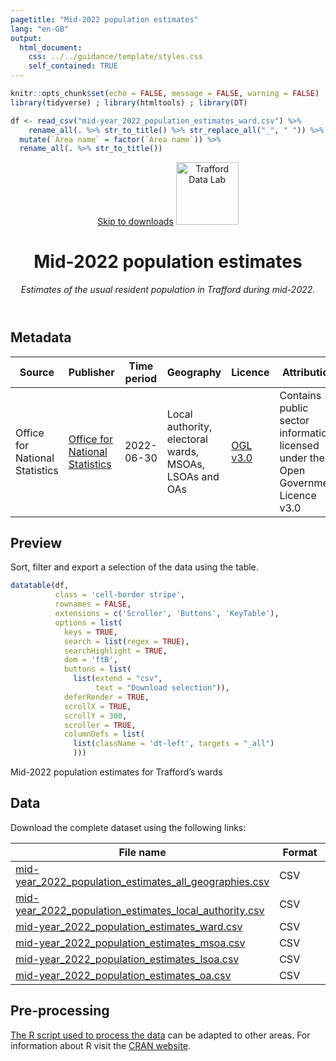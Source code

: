```yaml
---
pagetitle: "Mid-2022 population estimates"
lang: "en-GB"
output:
  html_document:
    css: ../../guidance/template/styles.css
    self_contained: TRUE
---
```


```r
knitr::opts_chunk$set(echo = FALSE, message = FALSE, warning = FALSE)
library(tidyverse) ; library(htmltools) ; library(DT) 

df <- read_csv("mid-year_2022_population_estimates_ward.csv") %>% 
    rename_all(. %>% str_to_title() %>% str_replace_all("_", " ")) %>% 
  mutate(`Area name` = factor(`Area name`)) %>% 
  rename_all(. %>% str_to_title())
```
<header>
<span id="a11yNav"><a href="#downloads" class="themeBlockDark">Skip to downloads</a></span>
<a href="https://www.trafforddatalab.io/data.html"><img src="https://www.trafforddatalab.io/assets/logo/trafforddatalab_logo.svg" alt="Trafford Data Lab" aria-label="Return to Trafford Data Lab data page" width="100" class="traffordDataLabLogo"/></a>

<h1>Mid-2022 population estimates</h1>
*Estimates of the usual resident population in Trafford during mid-2022.*

</header>

<main>
<h2>Metadata</h2>

<table id="metadata" class="table table-condensed">
  <thead>
    <tr class="header">
      <th>Source</th>
      <th>Publisher</th>
      <th>Time period</th>
      <th>Geography</th>
      <th>Licence</th>
      <th>Attribution</th>
      <th>Last updated</th>
    </tr>
  </thead>
  <tr>
    <td>Office for National Statistics</td>
    <td><a href="https://www.ons.gov.uk/peoplepopulationandcommunity/populationandmigration/populationestimates/datasets/estimatesofthepopulationforenglandandwales" target="_blank">Office for National Statistics</a></td>
    <td><time datetime="2022-06-30">2022-06-30</time></td>
    <td>Local authority, electoral wards, MSOAs, LSOAs and OAs</td>
    <td><a href="http://www.nationalarchives.gov.uk/doc/open-government-licence/version/3/" target="_blank">OGL v3.0</a></td>
    <td>Contains public sector information licensed under the Open Government Licence v3.0</td>
    <td><time datetime="2024-05-24">2024-05-24</time></td>
  </tr>
</table>

<h2>Preview</h2>
Sort, filter and export a selection of the data using the table.

<div id = "renderDT">

```r
datatable(df, 
          class = 'cell-border stripe',
          rownames = FALSE, 
          extensions = c('Scroller', 'Buttons', 'KeyTable'),
          options = list(
            keys = TRUE,
            search = list(regex = TRUE),
            searchHighlight = TRUE,
            dom = 'ftB',
            buttons = list(
              list(extend = "csv", 
                   text = "Download selection")),
            deferRender = TRUE,
            scrollX = TRUE,
            scrollY = 300,
            scroller = TRUE,
            columnDefs = list(
              list(className = 'dt-left', targets = "_all")
              )))
```
</div>
<div id="tableFooterTitle">Mid-2022 population estimates for Trafford's wards</div>

<h2>Data</h2>
<span id ="downloads">Download the complete dataset using the following links:</span>

|File name |Format |
|---|---|
|[mid-year_2022_population_estimates_all_geographies.csv](mid-year_2022_population_estimates_all_geographies.csv) |CSV |
|[mid-year_2022_population_estimates_local_authority.csv](mid-year_2022_population_estimates_local_authority.csv) |CSV |
|[mid-year_2022_population_estimates_ward.csv](mid-year_2022_population_estimates_ward.csv) |CSV |
|[mid-year_2022_population_estimates_msoa.csv](mid-year_2022_population_estimates_msoa.csv) |CSV |
|[mid-year_2022_population_estimates_lsoa.csv](mid-year_2022_population_estimates_lsoa.csv) |CSV |
|[mid-year_2022_population_estimates_oa.csv](mid-year_2022_population_estimates_oa.csv) |CSV |

<h2>Pre-processing</h2>
[The R script used to process the data](pre-processing.R) can be adapted to other areas. For information about R visit the <a href="https://cran.r-project.org" target="_blank">CRAN website</a>.

</main>

<script>
  // Fixes to dynamic elements created by DataTables to improve accessibility
  var removeElFn = setInterval(removeElement, 1000);
  
  function removeElement() {
    try {
      var el = document.getElementsByClassName("dataTables_scrollBody")[0].childNodes[0];
      el.removeChild(el.childNodes[0]); // Remove unwanted hidden text element from table - causing accessibility alert as it has no label
      
      el.parentNode.setAttribute('tabindex', '0');  // add attribute allowing keyboard users to access scrollable area
      
      clearInterval(removeElFn);  // cancel any further calls to this function as we have completed all actions
    }
    catch(e) {
      // form element 'el' doesn't exist yet so setInterval will call the function again until it does
    }
  }
</script>
